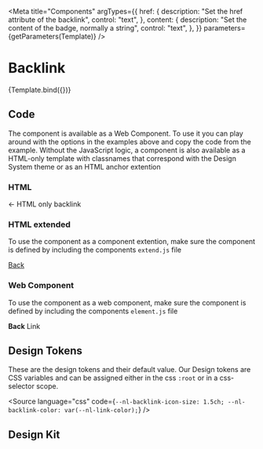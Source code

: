 

<Meta
  title="Components"
  argTypes={{
    href: {
      description: "Set the href attribute of the backlink",
      control: "text",
    },
    content: {
      description: "Set the content of the badge, normally a string",
      control: "text",
    },
  }}
  parameters={getParameters(Template)}
/>

# Backlink

<Canvas>
  <Story name="Backlink" args={{ href: "#", content: "Back" }}>
    {Template.bind({})}
  </Story>
</Canvas>

<ArgsTable story="Backlink" />

## Code

The component is available as a Web Component. To use it you can play around with the options in the examples above and copy the code from the example.
Without the JavaScript logic, a component is also available as a HTML-only template with classnames that correspond with the Design System theme or as an HTML anchor extention

### HTML

<Canvas>
  <a class="nl-backlink">
    <span class="nl-backlink__icon">←</span>
    <span class="nl-backlink__text">HTML only backlink</span>
  </a>
</Canvas>

### HTML extended

To use the component as a component extention, make sure the component is defined by including the components `extend.js` file

<Canvas>
  <a is="nl-html-backlink" href="#">
    Back
  </a>
</Canvas>

### Web Component

To use the component as a web component, make sure the component is defined by including the components `element.js` file

<Canvas>
  <nl-backlink href="#">
    <strong>Back</strong> Link
  </nl-backlink>
</Canvas>

## Design Tokens

These are the design tokens and their default value. Our Design tokens are CSS variables and can be assigned either in the css `:root` or in a css-selector scope.

<Source
  language="css"
  code={`
--nl-backlink-icon-size: 1.5ch;
--nl-backlink-color: var(--nl-link-color);
`}
/>

## Design Kit

<MDXEmbedProvider>
  <Figma title="Backlink" url="file/BBZBJdbdVnvHwhcBoKsczw/components-backlink" />
</MDXEmbedProvider>
